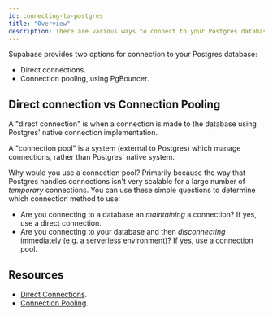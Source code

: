 ```yaml
---
id: connecting-to-postgres
title: "Overview"
description: There are various ways to connect to your Postgres database.
---
```


Supabase provides two options for connection to your Postgres database:

- Direct connections.
- Connection pooling, using PgBouncer.

## Direct connection vs Connection Pooling

A "direct connection" is when a connection is made to the database using Postgres' native connection implementation. 

A "connection pool" is a system (external to Postgres)
which manage connections, rather than Postgres' native system.

Why would you use a connection pool? Primarily because the way that Postgres handles connections isn't very scalable for a large number of _temporary_ connections. 
You can use these simple questions to determine which connection method to use:

- Are you connecting to a database an _maintaining_ a connection? If yes, use a direct connection.
- Are you connecting to your database and then _disconnecting_ immediately (e.g. a serverless environment)? If yes, use a connection pool.

## Resources 

- [Direct Connections](/docs/guides/database/connecting/direct-connections).
- [Connection Pooling](/docs/guides/database/connecting/connection-pooling).

